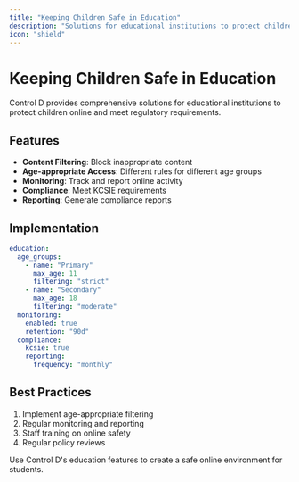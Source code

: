 ```yaml
---
title: "Keeping Children Safe in Education"
description: "Solutions for educational institutions to protect children online."
icon: "shield"
---
```


# Keeping Children Safe in Education

Control D provides comprehensive solutions for educational institutions to protect children online and meet regulatory requirements.

## Features

- **Content Filtering**: Block inappropriate content
- **Age-appropriate Access**: Different rules for different age groups
- **Monitoring**: Track and report online activity
- **Compliance**: Meet KCSIE requirements
- **Reporting**: Generate compliance reports

## Implementation

```yaml
education:
  age_groups:
    - name: "Primary"
      max_age: 11
      filtering: "strict"
    - name: "Secondary"
      max_age: 18
      filtering: "moderate"
  monitoring:
    enabled: true
    retention: "90d"
  compliance:
    kcsie: true
    reporting:
      frequency: "monthly"
```

## Best Practices

1. Implement age-appropriate filtering
2. Regular monitoring and reporting
3. Staff training on online safety
4. Regular policy reviews

<Tip>
Use Control D's education features to create a safe online environment for students.
</Tip> 